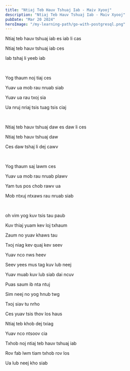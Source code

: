 ```yaml
---
title: "Ntiaj Teb Hauv Tshuaj Iab - Maiv Xyooj"
description: "Ntiaj Teb Hauv Tshuaj Iab - Maiv Xyooj"
pubDate: "Mar 20 2024"
heroImage: "/my-learning-path/go-with-postgresql.png"
---
```


Ntiaj teb hauv tshuaj iab es iab li cas

Ntiaj teb hauv tshuaj iab ces

Iab tshaj li yeeb iab

<br />

Yog thaum noj tiaj ces

Yuav ua mob rau nruab siab

Yuav ua rau txoj sia

Ua nruj nriaj tsis tuag tsis ciaj

<br />

Ntiaj teb hauv tshuaj daw es daw li ces

Ntiaj teb hauv tshuaj daw

Ces daw tshaj li dej cawv

<br />

Yog thaum saj lawm ces

Yuav ua mob rau nruab plawv

Yam tus pos chob rawv ua

Mob ntxuj ntxaws rau nruab siab

<br />

oh vim yog kuv tsis tau paub

Kuv thiaj yuam kev loj txhaum

Zaum no yuav khaws tau

Txoj niag kev quaj kev seev

Yuav nco nws heev

Seev yees mus tag kuv lub neej

Yuav muab kuv lub siab dai ncuv

Puas saum ib nta ntuj

Sim neej no yog hnub twg

Txoj siav tu nrho

Ces yuav tsis thov los haus

Ntiaj teb khob dej txiag

Yuav nco ntsoov cia

Txhob noj ntiaj teb hauv tshuaj iab

Rov fab lwm tiam txhob rov los

Ua lub neej kho siab